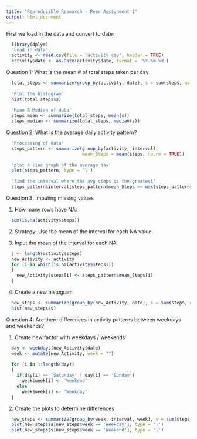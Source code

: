 ```yaml
---
title: "Reproducible Research - Peer Assignment 1"
output: html_document
---
```


First we load in the data and convert to date:

```r
  library(dplyr)
  'Load in data'
  activity <- read.csv(file = 'activity.csv', header = TRUE)
  activity$date <- as.Date(activity$date, format = '%Y-%m-%d')
```  
  
Question 1: What is the mean # of total steps taken per day

```r
  total_steps <- summarize(group_by(activity, date), s = sum(steps, na.rm = TRUE))
  
  'Plot the histogram'
  hist(total_steps$s)
  
  'Mean & Median of data'
  steps_mean <- summarize(total_steps, mean(s))
  steps_median <- summarize(total_steps, median(s))
```

Question 2: What is the average daily activity pattern?

```r
  'Processing of data'
  steps_pattern <- summarize(group_by(activity, interval), 
                             mean_Steps = mean(steps, na.rm = TRUE))
  
  'plot a line graph of the average day'
  plot(steps_pattern, type = 'l')
  
  'find the interval where the avg steps is the greatest'
  steps_pattern$interval[steps_pattern$mean_Steps == max(steps_pattern$mean_Steps, na.rm = TRUE)]
```
  

Question 3: Imputing missing values

1. How many rows have NA:
```r
  sum(is.na(activity$steps))
```

2. Strategy: Use the mean of the interval for each NA value

3. Input the mean of the interval for each NA
```r
  j <- length(activity$steps)
  new_Activity <- activity
  for (i in which(is.na(activity$steps)))
  {
    new_Activity$steps[i] <- steps_pattern$mean_Steps[i]
  }
```

4. Create a new histogram
```r
  new_steps <- summarize(group_by(new_Activity, date), s = sum(steps, na.rm = TRUE))
  hist(new_steps$s)
```


Question 4: Are there differences in activity patterns between weekdays and weekends?

1. Create new factor with weekdays / weekends
```r
  
  day <- weekdays(new_Activity$date)
  week <- mutate(new_Activity, week = "")
  
  for (i in 1:length(day))
  {
    if(day[i] == 'Saturday' | day[i] == 'Sunday')
      week$week[i] <- 'Weekend'
    else
      week$week[i] <- 'Weekday'
  }
```
  
2. Create the plots to determine differences  
```r
  
  new_steps <- summarize(group_by(week, interval, week), s = sum(steps, na.rm = TRUE))
  plot(new_steps$s[new_steps$week == 'Weekday'], type = 'l')
  plot(new_steps$s[new_steps$week == 'Weekend'], type = 'l')
```
  

